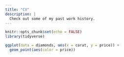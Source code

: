 ```yaml
---
title: "CV"
description: |
  Check out some of my past work history.
---
```


```r
knitr::opts_chunk$set(echo = FALSE)
library(tidyverse)
```

```r
ggplot(data = diamonds, aes(x = carat, y = price)) +
  geom_point(aes(color = price))
```

